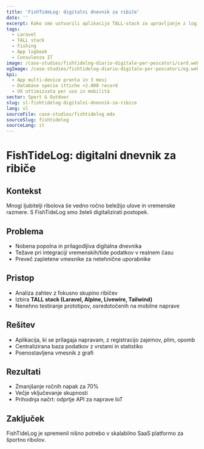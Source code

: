 ```yaml
---
title: 'FishTideLog: digitalni dnevnik za ribiče'
date: ''
excerpt: Kako smo ustvarili aplikacijo TALL-stack za upravljanje z logi ribolova, plimovanjem in statistikami.
tags:
  - Laravel
  - TALL stack
  - Fishing
  - App logbook
  - Consulenza IT
image: /case-studies/fishtidelog-diario-digitale-per-pescatori/card.webp
ogImage: /case-studies/fishtidelog-diario-digitale-per-pescatori/og.webp
kpi:
  - App multi-device pronta in 3 mesi
  - Database specie ittiche +2.000 record
  - UX ottimizzata per uso in mobilità
sector: Sport & Outdoor
slug: sl-fishtidelog-digitalni-dnevnik-za-ribice
lang: sl
sourceFile: case-studies/fishtidelog.mdx
sourceSlug: fishtidelog
sourceLang: it
---
```


# FishTideLog: digitalni dnevnik za ribiče

## Kontekst
Mnogi ljubitelji ribolova še vedno ročno beležijo ulove in vremenske razmere. S FishTideLog smo želeli digitalizirati postopek.

## Problema
- Nobena popolna in prilagodljiva digitalna dnevnika  
- Težave pri integraciji vremenskih/tide podatkov v realnem času  
- Preveč zapletene vmesnike za netehnične uporabnike

## Pristop
- Analiza zahtev z fokusno skupino ribičev  
- Izbira **TALL stack (Laravel, Alpine, Livewire, Tailwind)**  
- Nenehno testiranje prototipov, osredotočenih na mobilne naprave

## Rešitev
- Aplikacija, ki se prilagaja napravam, z registracijo zajemov, plim, opomb  
- Centralizirana baza podatkov z vrstami in statistiko  
- Poenostavljena vmesnik z grafi

## Rezultati
- Zmanjšanje ročnih napak za 70%  
- Večje vključevanje skupnosti  
- Prihodnja načrt: odprtje API za naprave IoT

## Zaključek
FishTideLog je spremenil nišno potrebo v skalabilno SaaS platformo za športno ribolov.